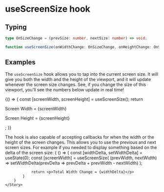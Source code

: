 

<Meta title="useScreenSize" />

# useScreenSize hook
## Typing
```typescript
type OnSizeChange = (prevSize: number, nextSize: number) => void;

function useScreenSize(onWidthChange: OnSizeChange, onHeightChange: OnSizeChange): [width: number, height: number];
```

## Examples
The `useScreenSize` hook allows you to tap into the current screen size.
It will give you both the width and the height of the viewport, and
it will update whenever the screen size changes. See, if you change the
size of this viewport, you'll see the numbers below update in real time!

<Canvas>
    <Story name="Screen width &amp; height">
    {() => {
        const [screenWidth, screenHeight] = useScreenSize();
        return <div>
            <p>Screen Width = {screenWidth}</p>
            <p>Screen Height = {screenHeight}</p>
        </div>;
    }}
    </Story>
</Canvas>

The hook is also capable of accepting callbacks for when the width or
the height of the screen changes. This allows you to use the previous
and next screen sizes. For example if you needed to display something
based on the delta of the screen size:
<Canvas>
    <Story name='Screen height delta'>
        {
            () => {
                const [widthDelta, setWidthDelta] = useState(0);
                const [screenWidth] = useScreenSize(
                    (prevWidth, nextWidth) => setWidthDelta(prevDelta => prevDelta + prevWidth - nextWidth)
                );
                
                return <p>Total Width Change = {widthDelta}</p>
            }
        }
    </Story>
</Canvas>
